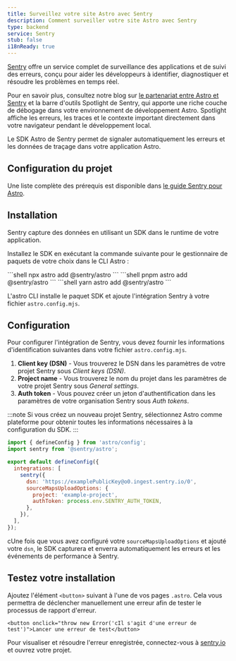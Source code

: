 ```yaml
---
title: Surveillez votre site Astro avec Sentry
description: Comment surveiller votre site Astro avec Sentry
type: backend
service: Sentry
stub: false
i18nReady: true
---
```


[Sentry](https://sentry.io) offre un service complet de surveillance des applications et de suivi des erreurs, conçu pour aider les développeurs à identifier, diagnostiquer et résoudre les problèmes en temps réel.

Pour en savoir plus, consultez notre blog sur [le partenariat entre Astro et Sentry](https://astro.build/blog/sentry-official-monitoring-partner/) et la barre d'outils Spotlight de Sentry, qui apporte une riche couche de débogage dans votre environnement de développement Astro. Spotlight affiche les erreurs, les traces et le contexte important directement dans votre navigateur pendant le développement local.

Le SDK Astro de Sentry permet de signaler automatiquement les erreurs et les données de traçage dans votre application Astro.

## Configuration du projet

Une liste complète des prérequis est disponible dans [le guide Sentry pour Astro](https://docs.sentry.io/platforms/javascript/guides/astro/#prerequisites).

## Installation

Sentry capture des données en utilisant un SDK dans le runtime de votre application.

Installez le SDK en exécutant la commande suivante pour le gestionnaire de paquets de votre choix dans le CLI Astro :

<PackageManagerTabs>
  <Fragment slot="npm">
    ```shell
    npx astro add @sentry/astro
    ```
  </Fragment>
  <Fragment slot="pnpm">
    ```shell
    pnpm astro add @sentry/astro
    ```
  </Fragment>
  <Fragment slot="yarn">
    ```shell
    yarn astro add @sentry/astro
    ```
  </Fragment>
</PackageManagerTabs>

L'astro CLI installe le paquet SDK et ajoute l'intégration Sentry à votre fichier `astro.config.mjs`.

## Configuration

Pour configurer l'intégration de Sentry, vous devez fournir les informations d'identification suivantes dans votre fichier `astro.config.mjs`.

1. **Client key (DSN)** - Vous trouverez le DSN dans les paramètres de votre projet Sentry sous *Client keys (DSN)*.
2. **Project name** - Vous trouverez le nom du projet dans les paramètres de votre projet Sentry sous *General settings*.
3. **Auth token** - Vous pouvez créer un jeton d'authentification dans les paramètres de votre organisation Sentry sous *Auth tokens*.

:::note
Si vous créez un nouveau projet Sentry, sélectionnez Astro comme plateforme pour obtenir toutes les informations nécessaires à la configuration du SDK.
:::

```js title="astro.config.mjs" ins={2, 6-12}
import { defineConfig } from 'astro/config';
import sentry from '@sentry/astro';

export default defineConfig({
  integrations: [
    sentry({
      dsn: 'https://examplePublicKey@o0.ingest.sentry.io/0',
      sourceMapsUploadOptions: {
        project: 'example-project',
        authToken: process.env.SENTRY_AUTH_TOKEN,
      },
    }),
  ],
});
```
cUne fois que vous avez configuré votre `sourceMapsUploadOptions` et ajouté votre `dsn`, le SDK capturera et enverra automatiquement les erreurs et les événements de performance à Sentry.

## Testez votre installation

Ajoutez l'élément `<button>` suivant à l'une de vos pages `.astro`. Cela vous permettra de déclencher manuellement une erreur afin de tester le processus de rapport d'erreur.

```astro title="src/pages/index.astro"
<button onclick="throw new Error('cIl s'agit d'une erreur de test')">Lancer une erreur de test</button>
```

Pour visualiser et résoudre l'erreur enregistrée, connectez-vous à [sentry.io](https://sentry.io/) et ouvrez votre projet.
